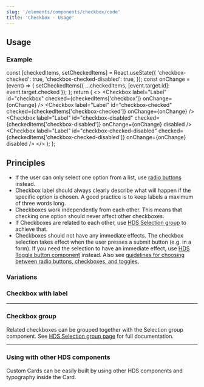 ```yaml
---
slug: '/elements/components/checkbox/code'
title: 'Checkbox - Usage'
---
```



## Usage

### Example

  const [checkedItems, setCheckedItems] = React.useState({
    'checkbox-checked': true,
    'checkbox-checked-disabled': true,
  });
  const onChange = (event) => {
    setCheckedItems({ ...checkedItems, [event.target.id]: event.target.checked });
  };
  return (
    <>
      <Checkbox label="Label" id="checkbox" checked={checkedItems['checkbox']} onChange={onChange} />
      <Checkbox label="Label" id="checkbox-checked" checked={checkedItems['checkbox-checked']} onChange={onChange} />
      <Checkbox
        label="Label"
        id="checkbox-disabled"
        checked={checkedItems['checkbox-disabled']}
        onChange={onChange}
        disabled
      />
      <Checkbox
        label="Label"
        id="checkbox-checked-disabled"
        checked={checkedItems['checkbox-checked-disabled']}
        onChange={onChange}
        disabled
      />
    </>
  );
};

<CheckBoxExample />

## Principles

- If the user can only select one option from a list, use [radio buttons](/components/radio-button) instead.
- Checkbox label should always clearly describe what will happen if the specific option is chosen. A good practice is to keep labels a maximum of three words long.
- Checkboxes work independently from each other. This means that checking one option should never affect other checkboxes.
- If Checkboxes are related to each other, use [HDS Selection group](/components/selection-group) to achieve that.
- Checkboxes should not have any immediate effects. The checkbox selection takes effect when the user presses a submit button (e.g. in a form). If you need the selection to have an immediate effect, use [HDS Toggle button component](/components/toggle) instead. Also see [guidelines for choosing between radio buttons, checkboxes, and toggles.](/guidelines/checkboxes-radiobuttons-toggles)

### Variations

### Checkbox with label

---

### Checkbox group

Related checkboxes can be grouped together with the Selection group component. See [HDS Selection group page](/components/selection-group) for full documentation.

---

### Using with other HDS components

Custom Cards can be easily built by using other HDS components and typography inside the Card.

